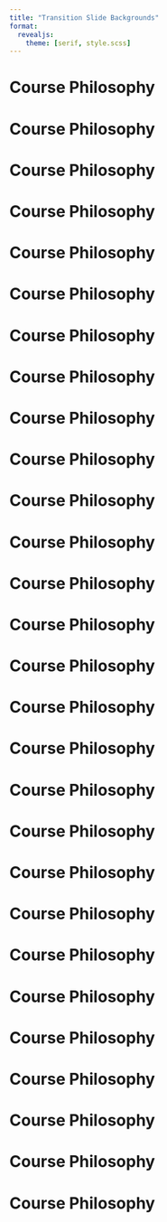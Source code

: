 ```yaml
---
title: "Transition Slide Backgrounds"
format: 
  revealjs:
    theme: [serif, style.scss]
---
```


# Course Philosophy {background-image="alexander-grey.jpg" background-color='black' background-opacity='70%'}
# Course Philosophy {background-image="artem-sapegin.jpg" background-color='black' background-opacity='70%'}
# Course Philosophy {background-image="ashley-whitlatch.jpg" background-color='black' background-opacity='70%'}
# Course Philosophy {background-image="chris-lawton.jpg" background-color='black' background-opacity='70%'}
# Course Philosophy {background-image="corey-bruce.jpg" background-color='black' background-opacity='70%'}
# Course Philosophy {background-image="daniel-bernal.jpg" background-color='black' background-opacity='70%'}
# Course Philosophy {background-image="daniela-de-gol.jpg" background-color='black' background-opacity='70%'}
# Course Philosophy {background-image="darya-tryfanava.jpg" background-color='black' background-opacity='70%'}
# Course Philosophy {background-image="emily-karakis-2.jpg" background-color='black' background-opacity='70%'}
# Course Philosophy {background-image="emily-karakis.jpg" background-color='black' background-opacity='70%'}
# Course Philosophy {background-image="inaki-del-olmo.jpg" background-color='black' background-opacity='70%'}
# Course Philosophy {background-image="jacob-licht.jpg" background-color='black' background-opacity='70%'}
# Course Philosophy {background-image="jonathan-bean.jpg" background-color='black' background-opacity='70%'}
# Course Philosophy {background-image="kelly-sikkema.jpg" background-color='black' background-opacity='70%'}
# Course Philosophy {background-image="lilzidesigns.jpg" background-color='black' background-opacity='70%'}
# Course Philosophy {background-image="lode-lagrainge.jpg" background-color='black' background-opacity='70%'}
# Course Philosophy {background-image="manuel-will.jpg" background-color='black' background-opacity='70%'}
# Course Philosophy {background-image="mark-olsen-2.jpg" background-color='black' background-opacity='70%'}
# Course Philosophy {background-image="mark-olsen.jpg" background-color='black' background-opacity='70%'}
# Course Philosophy {background-image="matthew-landers.jpg" background-color='black' background-opacity='70%'}
# Course Philosophy {background-image="meng-yu-zhang.jpg" background-color='black' background-opacity='70%'}
# Course Philosophy {background-image="michael-dziedzic.jpg" background-color='black' background-opacity='70%'}
# Course Philosophy {background-image="peter-f.jpg" background-color='black' background-opacity='70%'}
# Course Philosophy {background-image="prateek-pisat.jpg" background-color='black' background-opacity='70%'}
# Course Philosophy {background-image="tyler-springhetti.jpg" background-color='black' background-opacity='70%'}
# Course Philosophy {background-image="venti-views-2.jpg" background-color='black' background-opacity='70%'}
# Course Philosophy {background-image="venti-views.jpg" background-color='black' background-opacity='70%'}
# Course Philosophy {background-image="zixi-zhou.jpg" background-color='black' background-opacity='70%'}
